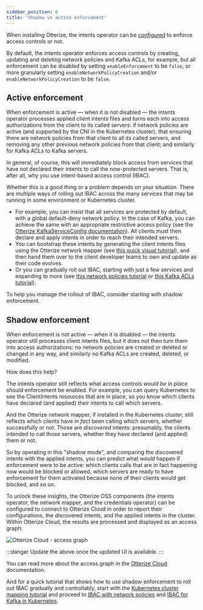 ```yaml
---
sidebar_position: 6
title: 'Shadow vs active enforcement'
---
```


When installing Otterize, the intents operator can be [configured](/reference/configuration/intents-operator/helm-chart) to enforce access controls or not.

By default, the intents operator enforces access controls by creating, updating and deleting network policies and Kafka ACLs, for example, but all enforcement can be disabled by setting `enableEnforcement` to be `false`, or more granularly setting `enableNetworkPolicyCreation` and/or `enableNetworkPolicyCreation` to be `false`.

## Active enforcement

When enforcement is active &mdash; when it is not disabled &mdash; the intents operator processes applied client intents files and turns each into access authorizations from the client to its called servers: if network policies are active (and supported by the CNI in the Kubernetes cluster), that ensuring there are network policies from that client to all its called servers, and removing any other previous network policies from that client; and similarly for Kafka ACLs to Kafka servers.

In general, of course, this will immediately block access from services that have not declared their intents to call the now-protected servers. That is, after all, why you use intent-based access control (IBAC).

Whether this is a good thing or a problem depends on your situation. There are multiple ways of rolling out IBAC across the many services that may be running in some environment or Kubernetes cluster.
- For example, you can insist that all services are protected by default, with a global default-deny network policy. In the case of Kafka, you can achieve the same with an appropriate restrictive access policy (see the [Otterize KafkaServiceConfig documentation](/reference/configuration/intents-operator/configuration)). All clients must then declare and apply intents in order to reach their intended servers.
- You can bootstrap these intents by generating the client intents files using the Otterize network mapper (see [this quick visual tutorial](/quick-visual-tutorials/visual-ibac-network-policies#protect-everything-easily)), and then hand them over to the client developer teams to own and update as their code evolves.
- Or you can gradually roll out IBAC, starting with just a few services and expanding to more (see [this network policies tutorial](/quick-visual-tutorials/visual-ibac-network-policies) or [this Kafka ACLs tutorial](/quick-visual-tutorials/visual-ibac-kafka-k8s)).

To help you manage the rollout of IBAC, consider starting with shadow enforcement.

## Shadow enforcement

When enforcement is not active &mdash; when it is disabled &mdash; the intents operator still processes client intents files, but it does not then turn them into access authorizations: no network policies are created or deleted or changed in any way, and similarly no Kafka ACLs are created, deleted, or modified.

How does this help?

The intents operator still reflects what access controls *would be in place* should enforcement be enabled. For example, you can query Kubernetes to see the ClientIntents resources that are in place, so you know which clients have declared (and applied) their intents to call which servers.

And the Otterize network mapper, if installed in the Kubernetes cluster, still reflects which clients have *in fact* been calling which servers, whether successfully or not. Those are *discovered* intents: presumably, the clients intended to call those servers, whether they have declared (and applied) them or not.

So by operating in this "shadow mode", and comparing the discovered intents with the applied intents, you can predict what *would* happen if enforcement were to be active: which clients calls that are in fact happening now would be blocked or allowed, which servers are ready to have enforcement for them activated because none of their clients would get blocked, and so on.

To unlock these insights, the Otterize OSS components (the intents operator, the network mapper, and the credentials operator) can be configured to connect to Otterize Cloud in order to report their configurations, the discovered intents, and the applied intents in the cluster. Within Otterize Cloud, the results are processed and displayed as an access graph:

![Otterize Cloud - access graph](/img/shadow-vs-active-enforcement/access-graph-screenshot.png)

:::danger
Update the above once the updated UI is available.
:::

You can read more about the access graph in the [Otterize Cloud](/otterize-cloud) documentation.

And for a quick tutorial that shows how to use shadow enforcement to roll out IBAC gradually and controllably, start with the [Kubernetes cluster mapping tutorial](/quick-visual-tutorials/visual-k8s-cluster-mapping) and proceed to [IBAC with network policies](/quick-visual-tutorials/visual-ibac-network-policies) and [IBAC for Kafka in Kubernetes](/quick-visual-tutorials/visual-ibac-kafka-k8s).
